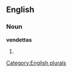 
==English==

===Noun===
'''vendettas'''

# {{plural of|[[vendetta]]}}

[[Category:English plurals]]